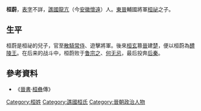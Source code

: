 '''桓蔚'''，[[表字|表字]]不詳，[[譙國|譙國]][[龍亢|龍亢]]（今[[安徽|安徽]][[懷遠|懷遠]]）人。[[東晉|東晉]]輔國將軍[[桓祕|桓祕]]之子。

==生平==
桓蔚是桓祕的兒子，官至[[散騎常侍|散騎常侍]]、遊擊將軍。後來[[桓玄|桓玄]]篡[[東晉|晉]]建[[桓楚|楚]]，便以桓蔚為[[醴陵|醴陵]][[王|王]]。在后来的战斗中，桓蔚败于[[鲁宗之|鲁宗之]]、[[何无忌|何无忌]]，最后投奔[[后秦|后秦]]。

==參考資料==
*《[[晉書|晉書]]·[[桓彝|桓彝]]傳》

[[Category:桓姓|Category:桓姓]]
[[Category:譙國桓氏|Category:譙國桓氏]]
[[Category:晉朝政治人物|Category:晉朝政治人物]]